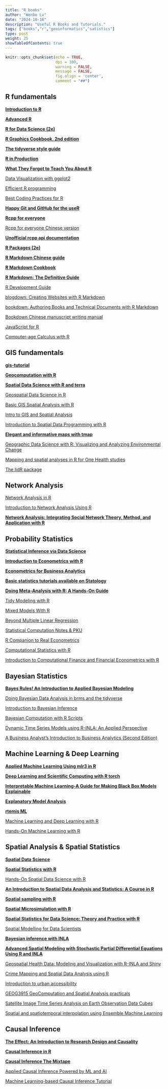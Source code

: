 ```yaml
---
title: "R books"
author: "Wenbo Lv"
date: "2024-10-16"
description: "Useful R Books and Tutorials."
tags: ["books","r","geoinformatics","satistics"]
type: post
weight: 25
showTableOfContents: true
---
```


```r
knitr::opts_chunk$set(echo = TRUE,
                      dpi = 300,
                      warning = FALSE,
                      message = FALSE,
                      fig.align = 'center',
                      comment = "##")
```

## R fundamentals

[**Introduction to R**](https://rspatial.org/intr/)

[**Advanced R**](https://adv-r.hadley.nz/)

[**R for Data Science (2e)**](https://r4ds.hadley.nz/)

[**R Graphics Cookbook, 2nd edition**](https://r-graphics.org/)

[**The tidyverse style guide**](https://style.tidyverse.org/)

[**R in Production**](https://r-in-production.org/)

[**What They Forgot to Teach You About R**](https://rstats.wtf/)

[Data Visualization with ggplot2](https://viz-ggplot2.rsquaredacademy.com/)

[Efficient R programming](https://csgillespie.github.io/efficientR/index.html)

[Best Coding Practices for R](https://bookdown.org/content/d1e53ac9-28ce-472f-bc2c-f499f18264a3/)

[**Happy Git and GitHub for the useR**](https://happygitwithr.com/)

[**Rcpp for everyone**](https://teuder.github.io/rcpp4everyone_en/)

[Rcpp for everyone Chinese version](https://jywang2016.github.io/rcpp4everyone_cn/)

[**Unofficial rcpp api documentation**](https://thecoatlessprofessor.com/programming/cpp/unofficial-rcpp-api-documentation/)

[**R Packages (2e)**](https://r-pkgs.org/)

[**R Markdown Chinese guide**](https://cosname.github.io/rmarkdown-guide/)

[**R Markdown Cookbook**](https://bookdown.org/yihui/rmarkdown-cookbook/)

[**R Markdown: The Definitive Guide**](https://bookdown.org/yihui/rmarkdown/)

[R Development Guide](https://contributor.r-project.org/rdevguide/introduction.html)

[blogdown: Creating Websites with R Markdown](https://bookdown.org/yihui/blogdown)

[bookdown: Authoring Books and Technical Documents with R Markdown](https://bookdown.org/yihui/bookdown/)

[Bookdown Chinese manuscript writing manual](https://tangyc8866.github.io/bookdown_tutorial/index.html)

[JavaScript for R](https://book.javascript-for-r.com/)

[Computer-age Calculus with R](https://dtkaplan.github.io/RforCalculus/preface.html)



## GIS fundamentals

[**gis-tutorial**](https://www.osgeo.cn/gis-tutorial/index.html)

[**Geocomputation with R**](https://r.geocompx.org/)

[**Spatial Data Science with R and terra**](https://rspatial.org/)

[Geospatial Data Science in R](https://zia207.github.io/geospatial-r-github.io/index.html)

[Basic GIS Spatial Analysis with R ](https://chiajung-yeh.github.io/Spatial-Analysis/index.html)

[Intro to GIS and Spatial Analysis](https://mgimond.github.io/Spatial/index.html)

[Introduction to Spatial Data Programming with R](https://geobgu.xyz/r-2023/)

[**Elegant and informative maps with tmap**](https://r-tmap.github.io/tmap-book/index.html)

[Geographic Data Science with R: Visualizing and Analyzing Environmental Change](https://bookdown.org/mcwimberly/gdswr-book/)

[Mapping and spatial analyses in R for One Health studies](http://rspatial4onehealth.geohealthresearch.org/)

[The lidR package](https://r-lidar.github.io/lidRbook/)



## Network Analysis

[Network Analysis in R](https://robwiederstein.github.io/network_analysis/index.html)

[Introduction to Network Analysis Using R](https://yunranchen.github.io/intro-net-r/)

[**Network Analysis: Integrating Social Network Theory, Method, and Application with R**](https://inarwhal.github.io/NetworkAnalysisR-book/)



## Probability Statistics

[**Statistical Inference via Data Science**](https://moderndive.com/index.html)

[**Introduction to Econometrics with R**](https://www.econometrics-with-r.org/)

[**Econometrics for Business Analytics**](https://bookdown.org/cuborican/RE_STAT/)

[**Basic statistics tutorials available on Statology**](https://www.statology.org/tutorials/)

[**Doing Meta-Analysis with R: A Hands-On Guide**](https://bookdown.org/MathiasHarrer/Doing_Meta_Analysis_in_R/)

[Tidy Modeling with R](https://www.tmwr.org/)

[Mixed Models With R](https://m-clark.github.io/mixed-models-with-R/introduction.html)

[Beyond Multiple Linear Regression](https://bookdown.org/roback/bookdown-BeyondMLR/)

[Statistical Computation Notes & PKU](https://www.math.pku.edu.cn/teachers/lidf/docs/statcomp/html/_statcompbook/index.html) 

[R Companion to Real Econometrics](https://bookdown.org/carillitony/bailey/)

[Computational Statistics with R](https://cswr.nrhstat.org/)

[Introduction to Computational Finance and Financial Econometrics with R](https://bookdown.org/compfinezbook/introcompfinr/)



## Bayesian Statistics

[**Bayes Rules! An Introduction to Applied Bayesian Modeling**](https://www.bayesrulesbook.com/foreword)

[Doing Bayesian Data Analysis in brms and the tidyverse](https://bookdown.org/content/3686/)

[Introduction to Bayesian Inference](https://bayesball.github.io/BAYES_NOTES/)

[Bayesian Computation with R Scripts](https://bayesball.github.io/bcwr/examples/index.html)

[Dynamic Time Series Models using R-INLA: An Applied Perspective](https://ramanbala.github.io/dynamic-time-series-models-R-INLA/)

[A Business Analyst’s Introduction to Business Analytics (Second Edition)](https://www.causact.com/)



## Machine Learning & Deep Learning

[**Applied Machine Learning Using mlr3 in R**](https://mlr3book.mlr-org.com/)

[**Deep Learning and Scientific Computing with R torch**](https://skeydan.github.io/Deep-Learning-and-Scientific-Computing-with-R-torch/)

[**Interpretable Machine Learning-A Guide for Making Black Box Models Explainable**](https://christophm.github.io/interpretable-ml-book/index.html)

[**Explanatory Model Analysis**](https://ema.drwhy.ai/preface.html)

[**rtemis ML**](https://rtemis.lambdamd.org/)

[Machine Learning and Deep Learning with R](https://theoreticalecology.github.io/machinelearning/A1-GettingStarted.html)

[Hands-On Machine Learning with R](https://bradleyboehmke.github.io/HOML/)



## Spatial Analysis & Spatial Statistics

[**Spatial Data Science**](https://r-spatial.org/book/)

[**Spatial Statistics with R**](https://edzer.github.io/sswr/)

[Hands-On Spatial Data Science with R](https://spatialanalysis.github.io/handsonspatialdata/index.html)

[**An Introduction to Spatial Data Analysis and Statistics: A Course in R**](https://paezha.github.io/spatial-analysis-r/)

[**Spatial sampling with R**](https://dickbrus.github.io/SpatialSamplingwithR/)

[**Spatial Microsimulation with R**](https://spatial-microsim-book.robinlovelace.net/)

[**Spatial Statistics for Data Science: Theory and Practice with R**](https://www.paulamoraga.com/book-spatial/index.html)

[Spatial Modelling for Data Scientists](https://gdsl-ul.github.io/san/)

[**Bayesian inference with INLA**](https://becarioprecario.bitbucket.io/inla-gitbook/)

[**Advanced Spatial Modeling with Stochastic Partial Differential Equations Using R and INLA** ](https://becarioprecario.bitbucket.io/spde-gitbook/)

[Geospatial Health Data: Modeling and Visualization with R-INLA and Shiny](https://www.paulamoraga.com/book-geospatial/)

[Crime Mapping and Spatial Data Analysis using R](https://maczokni.github.io/crime_mapping/)

[Introduction to urban accessibility](https://ipeagit.github.io/intro_access_book/)

[GEOG3915 GeoComputation and Spatial Analysis practicals](https://bookdown.org/lexcomber/GEOG3195/)

[Satellite Image Time Series Analysis on Earth Observation Data Cubes](https://e-sensing.github.io/sitsbook/index.html)

[Spatial and spatiotemporal interpolation using Ensemble Machine Learning](https://opengeohub.github.io/spatial-prediction-eml/)



## Causal Inference

[**The Effect: An Introduction to Research Design and Causality**](https://theeffectbook.net/)

[**Causal Inference in R**](https://www.r-causal.org/)

[**Causal Inference The Mixtape**](https://mixtape.scunning.com/)

[Applied Causal Inference Powered by ML and AI](https://www.causalml-book.org/assets/chapters/CausalML_book.pdf)

[Machine Learning-based Causal Inference Tutorial](https://bookdown.org/stanfordgsbsilab/ml-ci-tutorial/)


